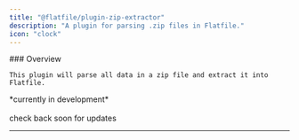 ```yaml
---
title: "@flatfile/plugin-zip-extractor"
description: "A plugin for parsing .zip files in Flatfile."
icon: "clock"
---
```


<div className="grid sm:grid-cols-6 gap-x-6 flex" style={{alignItems: 'flex-middle'}}>
  <div className="col-span-3">
    ### Overview

    This plugin will parse all data in a zip file and extract it into Flatfile.

  </div>
  <div className="hidden sm:block col-span-3">
    <CardGroup cols={1}>
        <Card title="@flatfile/plugin-zip-extractor" href="https://github.com/FlatFilers/flatfile-plugins/tree/main/plugins/" icon="github" >
        *currently in development*<br/>
        <br/>
        check back soon for updates
        </Card>
    </CardGroup>
  </div>
</div>

---